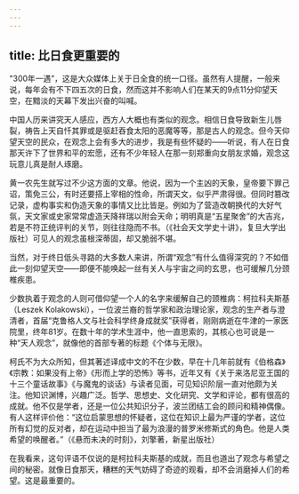 ```yaml
---
---
---
```

title: 比日食更重要的
---






"300年一遇”，这是大众媒体上关于日全食的统一口径。虽然有人提醒，一般来说，每年会有不下四五次的日食，然而这并不影响人们在某天的9点11分仰望天空，在黯淡的天幕下发出兴奋的叫喊。

中国人历来讲究天人感应，西方人大概也有类似的观念。相信日食导致新生儿唇裂，祷告上天自忏其罪或是驱赶吞食太阳的恶魔等等，那是古人的观念。但今天仰望天空的民众，在观念上会有多大的进步，我是有些怀疑的——听说，有人在日食那天许下了世界和平的宏愿，还有不少年轻人在那一刻郑重向女朋友求婚，观念这玩意儿真是耐人琢磨。

黄一农先生就写过不少这方面的文章。他说，因为一个主凶的天象，皇帝要下罪己诏，策免三公，有时还要搭上宰相的性命，所谓天文，似乎严肃得很。但同时篡改记录，虚构事实和伪造天象的事情又比比皆是。例如为了营造改朝换代的大好气氛，天文家或史家常常虚造天降祥瑞以附会天命；明明真是“五星聚舍”的大吉兆，若是不符正统评判的关节，则往往隐而不书。（《社会天文学史十讲》，复旦大学出版社）可见人的观念虽根深蒂固，却又脆弱不堪。

当然，对于终日低头寻路的大多数人来讲，所谓“观念”有什么值得深究的？不如借此一刻仰望天空——即便不能唤起一丝有关人与宇宙之间的玄思，也可缓解几分颈椎疾患。

少数执着于观念的人则可借仰望一个人的名字来缓解自己的颈椎病：柯拉科夫斯基（Leszek Kolakowski），一位波兰裔的哲学家和政治理论家，观念的生产者与澄清者，首届“克鲁格人文与社会科学终身成就奖”获得者，刚刚病逝在牛津的一家医院里，终年81岁。在数十年的学术生涯中，他一直思索的，其核心也可说是一种“天人观念”，就像他的首部专著的标题《个体与无限》。

柯氏不为大众所知，但其著述译成中文的不在少数，早在十几年前就有《伯格森》《宗教：如果没有上帝》《形而上学的恐怖》等书，近年又有《关于来洛尼亚王国的十三个童话故事》《与魔鬼的谈话》与读者见面，可见知识阶层一直对他颇为关注。他知识渊博，兴趣广泛。哲学、思想史、文化研究、文学和评论，都有很高的成就。他不仅是学者，还是一位公共知识分子，波兰团结工会的顾问和精神偶像。有人这样评价他：“这位启蒙思想的怀疑者，这位在知识上最为严谨的学者，这位所有幻觉的反对者，却在运动中担当了最为浪漫的普罗米修斯式的角色。他是人类希望的唤醒者。”（《悬而未决的时刻》，刘擎著，新星出版社）

在我看来，这句评语不仅说的是柯拉科夫斯基的成就，而且也道出了观念与希望之间的秘密。就像日食那天，糟糕的天气妨碍了奇迹的观看，却不会消磨掉人们的希望。这是最重要的。